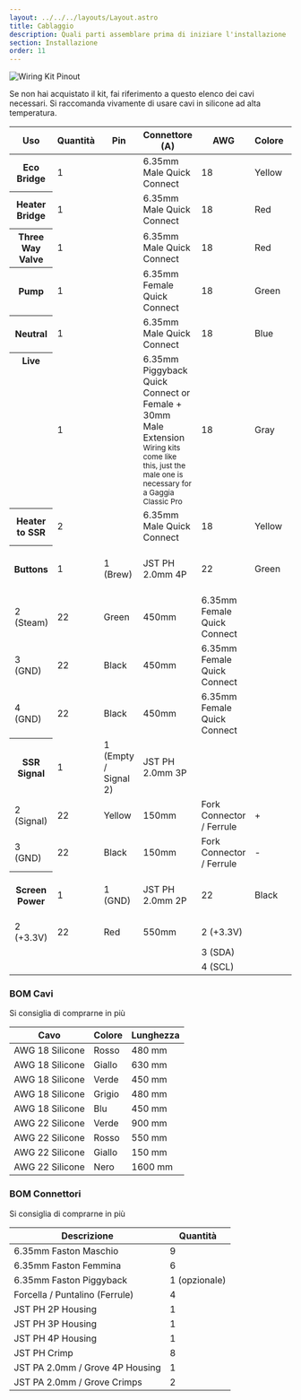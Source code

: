```yaml
---
layout: ../../../layouts/Layout.astro
title: Cablaggio
description: Quali parti assemblare prima di iniziare l'installazione
section: Installazione
order: 11
---
```


<Image src={imgWiring} width={800} alt="Wiring Kit Pinout" />

Se non hai acquistato il kit, fai riferimento a questo elenco dei cavi necessari. Si raccomanda vivamente di usare cavi in silicone ad alta temperatura.

<table>
  <thead>
  <tr>
    <th>Uso</th>
    <th>Quantità</th>
    <th>Pin</th>
    <th>Connettore (A)</th>
    <th>AWG</th>
    <th>Colore</th>
    <th>Lunghezza</th>
    <th>Connettore (B)</th>
    <th>Pin</th>
  </tr>
  </thead>
  <tbody>
    <tr>
      <th>Eco Bridge</th>
      <td>1</td>
      <td></td>
      <td>6.35mm Male Quick Connect</td>
      <td>18</td>
      <td>Yellow</td>
      <td>30mm</td>
      <td>6.35mm Male Quick Connect</td>
      <td></td>
    </tr>
    <tr>
      <th>Heater Bridge</th>
      <td>1</td>
      <td></td>
      <td>6.35mm Male Quick Connect</td>
      <td>18</td>
      <td>Red</td>
      <td>30mm</td>
      <td>6.35mm Male Quick Connect</td>
      <td></td>
    </tr>
    <tr>
      <th>Three Way Valve</th>
      <td>1</td>
      <td></td>
      <td>6.35mm Male Quick Connect</td>
      <td>18</td>
      <td>Red</td>
      <td>450mm</td>
      <td>10mm stripped bare wire</td>
      <td></td>
    </tr>
    <tr>
      <th>Pump</th>
      <td>1</td>
      <td></td>
      <td>6.35mm Female Quick Connect</td>
      <td>18</td>
      <td>Green</td>
      <td>450mm</td>
      <td>10mm stripped bare wire</td>
      <td></td>
    </tr>
    <tr>
      <th>Neutral</th>
      <td>1</td>
      <td></td>
      <td>6.35mm Male Quick Connect</td>
      <td>18</td>
      <td>Blue</td>
      <td>450mm</td>
      <td>10mm stripped bare wire</td>
      <td></td>
    </tr>
    <tr>
      <th valign="baseline">Live</th>
      <td>1</td>
      <td></td>
      <td>6.35mm Piggyback Quick Connect or <br /> Female + 30mm Male Extension<br /><small>Wiring kits come like this, just the male one is necessary for a Gaggia Classic Pro</small></td>
      <td>18</td>
      <td>Gray</td>
      <td>450mm</td>
      <td>10mm stripped bare wire</td>
      <td></td>
    </tr>
    <tr>
      <th>Heater to SSR</th>
      <td>2</td>
      <td></td>
      <td>6.35mm Male Quick Connect</td>
      <td>18</td>
      <td>Yellow</td>
      <td>300mm</td>
      <td>Fork connector / Ferrule</td>
      <td></td>
    </tr>
    <tr>
      <th rowSpan={4} valign="middle">Buttons</th>
      <td rowSpan={4} style="vertical-align: middle">1</td>
      <td>1 (Brew)</td>
      <td rowSpan={4} style="vertical-align: middle">JST PH 2.0mm 4P</td>
      <td>22</td>
      <td>Green</td>
      <td>450mm</td>
      <td>6.35mm Female Quick Connect</td>
      <td></td>
    </tr>
    <tr>
      <td style="padding-inline-start: 0.5714286em">2 (Steam)</td>
      <td>22</td>
      <td>Green</td>
      <td>450mm</td>
      <td>6.35mm Female Quick Connect</td>
      <td></td>
    </tr>
    <tr>
      <td style="padding-inline-start: 0.5714286em">3 (GND)</td>
      <td>22</td>
      <td>Black</td>
      <td>450mm</td>
      <td>6.35mm Female Quick Connect</td>
      <td></td>
    </tr>
    <tr>
      <td style="padding-inline-start: 0.5714286em">4 (GND)</td>
      <td>22</td>
      <td>Black</td>
      <td>450mm</td>
      <td>6.35mm Female Quick Connect</td>
      <td></td>
    </tr>
    <tr>
      <th rowSpan={3} valign="middle">SSR Signal</th>
      <td rowSpan={3} style="vertical-align: middle">1</td>
      <td>1 (Empty / Signal 2)</td>
      <td rowSpan={3} style="vertical-align: middle">JST PH 2.0mm 3P</td>
      <td></td>
      <td></td>
      <td></td>
      <td></td>
      <td></td>
    </tr>
    <tr>
      <td style="padding-inline-start: 0.5714286em">2 (Signal)</td>
      <td>22</td>
      <td>Yellow</td>
      <td>150mm</td>
      <td>Fork Connector / Ferrule</td>
      <td>+</td>
    </tr>
    <tr>
      <td style="padding-inline-start: 0.5714286em">3 (GND)</td>
      <td>22</td>
      <td>Black</td>
      <td>150mm</td>
      <td>Fork Connector / Ferrule</td>
      <td>-</td>
    </tr>
    <tr>
      <th rowSpan={4} valign="middle">Screen Power</th>
      <td rowSpan={4} style="vertical-align: middle">1</td>
      <td>1 (GND)</td>
      <td rowSpan={4} style="vertical-align: middle">JST PH 2.0mm 2P</td>
      <td>22</td>
      <td>Black</td>
      <td>550mm</td>
      <td rowSpan={4} style="vertical-align: middle">JST PA 2.0mm 4P / Grove 2.0mm 4P</td>
      <td>1 (GND)</td>
    </tr>
    <tr>
      <td style="padding-inline-start: 0.5714286em">2 (+3.3V)</td>
      <td>22</td>
      <td>Red</td>
      <td>550mm</td>
      <td>2 (+3.3V)</td>
    </tr>
    <tr>
      <td style="padding-inline-start: 0.5714286em"></td>
      <td></td>
      <td></td>
      <td></td>
      <td>3 (SDA)</td>
    </tr>
    <tr>
      <td style="padding-inline-start: 0.5714286em"></td>
      <td></td>
      <td></td>
      <td></td>
      <td>4 (SCL)</td>
    </tr>
  </tbody>
</table>

### BOM Cavi

Si consiglia di comprarne in più

| Cavo | Colore | Lunghezza |
| ---- | ------ | --------- |
| AWG 18 Silicone | Rosso | 480 mm |
| AWG 18 Silicone | Giallo | 630 mm |
| AWG 18 Silicone | Verde | 450 mm |
| AWG 18 Silicone | Grigio | 480 mm |
| AWG 18 Silicone | Blu | 450 mm |
| AWG 22 Silicone | Verde | 900 mm |
| AWG 22 Silicone | Rosso | 550 mm |
| AWG 22 Silicone | Giallo | 150 mm |
| AWG 22 Silicone | Nero | 1600 mm |

### BOM Connettori

Si consiglia di comprarne in più

| Descrizione | Quantità |
| ----------- | -------- |
| 6.35mm Faston Maschio | 9 |
| 6.35mm Faston Femmina | 6 |
| 6.35mm Faston Piggyback | 1 (opzionale) |
| Forcella / Puntalino (Ferrule) | 4 |
| JST PH 2P Housing | 1 |
| JST PH 3P Housing | 1 |
| JST PH 4P Housing | 1 |
| JST PH Crimp | 8 |
| JST PA 2.0mm / Grove 4P Housing | 1 |
| JST PA 2.0mm / Grove Crimps | 2 |


